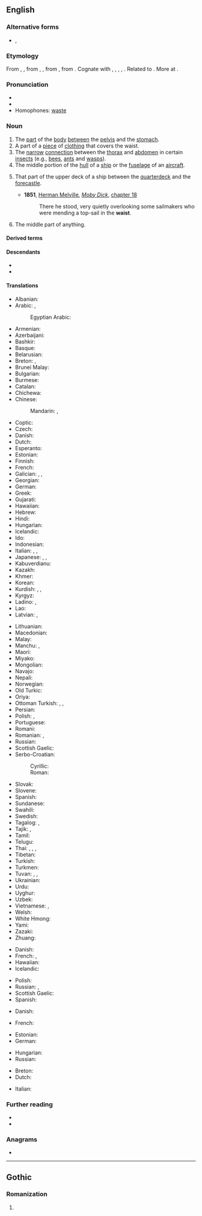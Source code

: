 ==English==

===Alternative forms===
* {{l|en|waste}}, {{l|en|wast}} {{qualifier|obsolete}}

===Etymology===
From {{der|en|enm|waste}}, {{m|enm|wast||stature, waist}}, from {{der|en|ang|*wǣst}}, {{m|ang|*wǣxt}}, from {{der|en|gem-pro|*wahstuz||growth, development, stature, build}}, from {{der|en|ine-pro|*h₂weg-|*h₂weg-s-|to multiply, increase}}. Cognate with {{cog|gmh|wahst||growth}}, {{cog|da|vækst||growth}}, {{cog|sv|växt||growth, development, size}}, {{cog|is|vöxtur||growth}}, {{cog|got|𐍅𐌰𐌷𐍃𐍄𐌿𐍃||growth}}. Related to {{cog|ang|weaxan||to grow, increase}}. More at {{l|en|wax}}.

===Pronunciation===
* {{IPA|en|/weɪst/}}
* {{rhymes|en|eɪst}}
* Homophones: [[waste]]

===Noun===
{{en-noun}}

# The [[part]] of the [[body]] [[between]] the [[pelvis]] and the [[stomach]].
# A part of a [[piece]] of [[clothing]] that covers the waist.
# The [[narrow]] [[connection]] between the [[thorax]] and [[abdomen]] in certain [[insect]]s (e.g., [[bee]]s, [[ant]]s and [[wasp]]s).
# The middle portion of the [[hull]] of a [[ship]] or the [[fuselage]] of an [[aircraft]].
# {{lb|en|nautical}} That part of the upper deck of a ship between the [[quarterdeck]] and the [[forecastle]].
#* '''1851''', [[w:Herman Melville|Herman Melville]], ''[[w:Moby Dick|Moby Dick]]'', [[s:Moby-Dick/Chapter 18|chapter 18]]
#*: There he stood, very quietly overlooking some sailmakers who were mending a top-sail in the '''waist'''.
# {{lb|en|obsolete}} The middle part of anything.
#: {{rfquotek|en|Shakespeare}} <!--who used it for the middle of a musical instrument, and of a period of time-->

====Derived terms====
{{col4|en
|pantywaist
|sheer-to-waist
|shirtwaist
|waistband
|waist cincher
|waistcoat
|waistless
|waistline
|wasp waist
}}

====Descendants====
* {{desc|ja|ウエスト|tr=uesuto|bor=1}}
* {{desc|ar|وسط|tr=wsṭ|bor=1}}

====Translations====
{{trans-top|part of the body between the pelvis and the stomach}}
* Albanian: {{t+|sq|bel|m}}
* Arabic: {{t|ar|خَصْر|m}}, {{t|ar|وَسَط|m}}
*: Egyptian Arabic: {{t|arz|وسط|m|tr=weṣṭ}}
* Armenian: {{t-needed|hy}}
* Azerbaijani: {{t+|az|bel}}
* Bashkir: {{t|ba|бил}}
* Basque: {{t-needed|eu}}
* Belarusian: {{t|be|та́лія|f}}
* Breton: {{t+|br|dargreiz|m}}, {{t+|br|bandenn|f}}
* Brunei Malay: {{t|kxd|pinggang}}
* Bulgarian: {{t|bg|та́лия|f}}
* Burmese: {{t+|my|ခါး}}
* Catalan: {{t+|ca|cintura|f}}
* Chichewa: {{t|ny|chiuno}}
* Chinese:
*: Mandarin: {{t+|cmn|腰|tr=yāo}}, {{t+|cmn|腰部|tr=yāobù}}
* Coptic: {{t|cop|ϯⲡⲓ|f}}
* Czech: {{t+|cs|pas|m}}
* Danish: {{t|da|talje|c}}
* Dutch: {{t+|nl|middel|n}}
* Esperanto: {{t+|eo|talio}}
* Estonian: {{t|et|vöökoht}}
* Finnish: {{t+|fi|vyötärö}}
* French: {{t+|fr|taille|f}}
* Galician: {{t+|gl|cintura|f}}, {{t+|gl|van|m}}, {{t|gl|cós|m}}
* Georgian: {{t+|ka|წელი}}
* German: {{t+|de|Taille|f}}
* Greek: {{t+|el|μέση|f}}
* Gujarati: {{t+|gu|કમર}}
* Hawaiian: {{t|haw|pūhaka}}
* Hebrew: {{t+|he|מֹתֶן|m|tr=moten}}
* Hindi: {{t+|hi|कमर|f}}
* Hungarian: {{t+|hu|derék}}
* Icelandic: {{t+|is|mitti|n}}
* Ido: {{t+|io|tayo}}
* Indonesian: {{t+|id|pinggang}}
* Italian: {{t+|it|vita|f}}, {{t+|it|cintura|f}}, {{t+|it|cintola|f}}
* Japanese: {{t|ja|胴のくびれ|tr=どうのくびれ, dō no kubire}}, {{t+|ja|腰部|tr=ようぶ, yōbu}}, {{t|ja|胴回り|tr=どうまわり, dōmawari}}
* Kabuverdianu: {{t|kea|sintura}}
* Kazakh: {{t|kk|бел}}
* Khmer: {{t+|km|ចង្កេះ}}
* Korean: {{t+|ko|허리}}
* Kurdish: {{t+|ku|navteng|f}}, {{t+|ku|newq|f}}, {{t+|ku|کەمەر}}
* Kyrgyz: {{t+|ky|бел}}
* Ladino: {{t|lad|ביל|m}}, {{t|lad|bel|m}}
* Lao: {{t+|lo|ແອວ}}
* Latvian: {{t|lv|viduklis|m}}, {{t|lv|jostasvieta|f}}
{{trans-mid}}
* Lithuanian: {{t|lt|juosmuo|?}}
* Macedonian: {{t|mk|појас|m}}
* Malay: {{t|ms|pinggang}}
* Manchu: {{t|mnc|ᡩᠠᡵᠠ|tr=dara}}, {{t|mnc|ᡩᠠᡵᠠᠮᠠ|tr=darama}}
* Maori: {{t-needed|mi}}
* Miyako: {{t|mvi|ヨーラ|tr=jōra}}
* Mongolian: {{t+|mn|бэлхүүс}}
* Navajo: {{t|nv|anííʼ}}
* Nepali: {{t-needed|ne}}
* Norwegian: {{t|no|midje|?}}
* Old Turkic: {{t|otk|𐰋𐰃𐰠|tr=bél}}
* Oriya: {{t-needed|or}}
* Ottoman Turkish: {{t|ota|بل|tr=bel}}, {{t|ota|بیل|tr=bîl}}, {{t|ota|كمر|tr=kemer}}
* Persian: {{t+|fa|کمر|tr=kamar}}
* Polish: {{t+|pl|talia|f}}, {{t+|pl|pas|m}}
* Portuguese: {{t+|pt|cintura|f}}
* Romani: {{t|rom|mashkar|m}}
* Romanian: {{t+|ro|mijloc|?}}, {{t+|ro|talie|?}}
* Russian: {{t+|ru|та́лия|f}}
* Scottish Gaelic: {{t|gd|meadhan|m}}
* Serbo-Croatian:
*: Cyrillic: {{t|sh|по̏ја̄с|m}}
*: Roman: {{t+|sh|pȍjās|m}}
* Slovak: {{t|sk|pás|m}}
* Slovene: {{t+|sl|pas|m}}
* Spanish: {{t+|es|cintura|f}}
* Sundanese: {{t|su|angkeng}}
* Swahili: {{t+|sw|kiuno}}
* Swedish: {{t+|sv|midja|?}}
* Tagalog: {{t+|tl|baywang}}, {{t+|tl|bewang}}
* Tajik: {{t+|tg|камар}}, {{t+|tg|миён}}
* Tamil: {{t+|ta|இடுப்பு}}
* Telugu: {{t+|te|నడుము}}
* Thai: {{t+|th|เอว}}, {{t+|th|สะเอว}}, {{t+|th|กะเอว}}, {{t|th|บั้นเอว}}
* Tibetan: {{t-needed|bo}}
* Turkish: {{t+|tr|bel}}
* Turkmen: {{t+|tk|bil}}
* Tuvan: {{t|tyv|бел кежик}}, {{t|tyv|бел кеш}}, {{t|tyv|бел кежи}}
* Ukrainian: {{t|uk|та́лія|f}}
* Urdu: {{t|ur|کمر|f|tr=kamar}}
* Uyghur: {{t|ug|بەل}}
* Uzbek: {{t+|uz|bel}}
* Vietnamese: {{t+|vi|eo}}, {{t+|vi|eo lưng}}
* Welsh: {{t|cy|gwasg|m}}
* White Hmong: {{t-needed|mww}}
* Yami: {{t|tao|kawakan}}
* Zazaki: {{t|zza|mér}}
* Zhuang: {{t|za|hwet}}
{{trans-bottom}}

{{trans-top|a part of a piece of clothing that covers the waist}}
* Danish: {{t|da|talje|c}}
* French: {{t+|fr|taille|f}}, {{t+|fr|ceinture|f}}
* Hawaiian: {{t|haw|pākana}}
* Icelandic: {{t+|is|mitti|n}}
{{trans-mid}}
* Polish: {{t+|pl|pas|m}}
* Russian: {{t+|ru|по́яс|m}}, {{t+|ru|лиф|m}} {{qualifier|bodice}}
* Scottish Gaelic: {{t|gd|meadhan|m}}
* Spanish: {{t+|es|cintura|f}}
{{trans-bottom}}

{{trans-top|the narrow connection between the thorax and abdomen in certain insects}}
* Danish: {{t|da|hvepsetalje|c}}
{{trans-mid}}
* French: {{t+|fr|taille|f}}
{{trans-bottom}}

{{trans-top|the middle portion of the hull of a ship or the fuselage of an aircraft}}
* Estonian: {{t|et|kesktekk}}
* German: {{t+|de|Rumpf|m}}
{{trans-mid}}
* Hungarian: {{t+|hu|törzs}}
* Russian: {{t+|ru|шкафу́т|m}}
{{trans-bottom}}

{{checktrans-top}}
* Breton: {{t+check|br|bandenn|f}}
* Dutch: {{t-check|nl|middendek|n}}
{{trans-mid}}
* Italian: {{t+check|it|vita|f}}
{{trans-bottom}}

===Further reading===
* {{projectlink|1911|Waist}}
* {{projectlink|Wikipedia|Waist (disambiguation)|Waist}}

===Anagrams===
* {{anagrams|en|a=aistw|Swati|Waits|waits}}

----

==Gothic==

===Romanization===
{{got-rom}}

# {{romanization of|got|𐍅𐌰𐌹𐍃𐍄}}